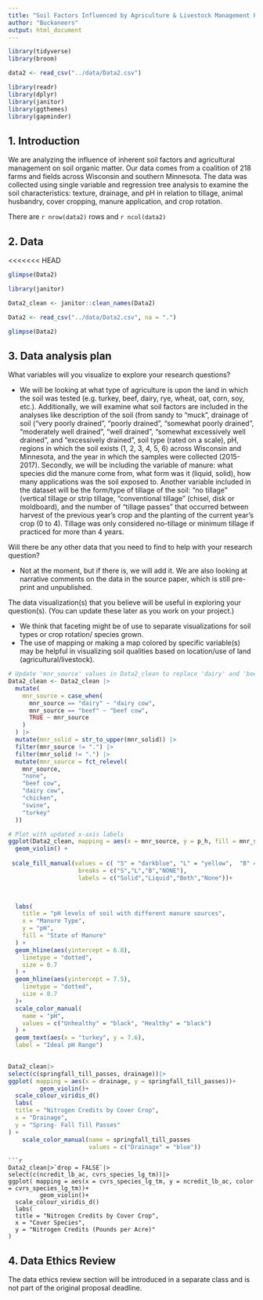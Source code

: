 ```yaml
---
title: "Soil Factors Influenced by Agriculture & Livestock Management Project Proposal"
author: "Buckaneers"
output: html_document
---
```


```r
library(tidyverse)
library(broom)

data2 <- read_csv("../data/Data2.csv")

library(readr)
library(dplyr)
library(janitor)
library(ggthemes)
library(gapminder)

```

## 1. Introduction

We are analyzing the influence of inherent soil factors and agricultural management on soil organic matter. Our data comes from a coalition of 218 farms and fields across Wisconsin and southern Minnesota. The data was collected using single variable and regression tree analysis to examine the soil characteristics: texture, drainage, and pH in relation to tillage, animal husbandry, cover cropping, manure application, and crop rotation. 


There are `r nrow(data2)` rows and `r ncol(data2)`

## 2. Data


<<<<<<< HEAD
```r
glimpse(Data2)

library(janitor)

Data2_clean <- janitor::clean_names(Data2)
```

```r
Data2 <- read_csv("../data/Data2.csv", na = ".")

```

```r
glimpse(Data2)
```

## 3. Data analysis plan

What variables will you visualize to explore your research questions?

- We will be looking at what type of agriculture is upon the land in which the soil was tested (e.g. turkey, beef, dairy, rye, wheat, oat, corn, soy, etc.). Additionally, we will examine what soil factors are included in the analyses like description of the soil (from sandy to “muck”, drainage of soil (“very poorly drained”, “poorly drained”, “somewhat poorly drained”, “moderately well drained”, “well drained”, “somewhat excessively well drained”, and “excessively drained”, soil type (rated on a scale), pH, regions in which the soil exists (1, 2, 3, 4, 5, 6) across Wisconsin and Minnesota, and the year in which the samples were collected (2015-2017). Secondly, we will be including the variable of manure: what species did the manure come from, what form was it (liquid, solid), how many applications was the soil exposed to. Another variable included in the dataset will be the form/type of tillage of the soil: “no tillage” (vertical tillage or strip tillage, “conventional tillage” (chisel, disk or moldboard), and the number of “tillage passes” that occurred between harvest of the previous year’s crop and the planting of the current year’s crop (0 to 4). Tillage was only considered no-tillage or minimum tillage if practiced for more than 4 years. 

Will there be any other data that you need to find to help with your research question?

- Not at the moment, but if there is, we will add it. We are also looking at narrative comments on the data in the source paper, which is still pre-print and unpublished. 

The data visualization(s) that you believe will be useful in exploring your question(s). (You can update these later as you work on your project.)

- We think that faceting might be of use to separate visualizations for soil types or crop rotation/ species grown. 
- The use of mapping or making a map colored by specific variable(s) may be helpful in visualizing soil qualities based on location/use of land (agricultural/livestock). 



```r

# Update 'mnr_source' values in Data2_clean to replace 'dairy' and 'beef' with 'dairy cow' and 'beef cow'
Data2_clean <- Data2_clean |>
  mutate(
    mnr_source = case_when(
      mnr_source == "dairy" ~ "dairy cow",
      mnr_source == "beef" ~ "beef cow",
      TRUE ~ mnr_source
    )
  ) |>
  mutate(mnr_solid = str_to_upper(mnr_solid)) |>
  filter(mnr_source != ".") |>
  filter(mnr_solid != ".") |>
  mutate(mnr_source = fct_relevel(
    mnr_source,
    "none",
    "beef cow",
    "dairy cow",
    "chicken",
    "swine",
    "turkey"
  ))

# Plot with updated x-axis labels
ggplot(Data2_clean, mapping = aes(x = mnr_source, y = p_h, fill = mnr_solid)) +
  geom_violin() +
  
 scale_fill_manual(values = c( "S" = "darkblue", "L" = "yellow",  "B" = "darkgreen", "NONE" = "brown"),
                    breaks = c("S","L","B","NONE"),
                    labels = c("Solid","Liquid","Both","None"))+
  


  labs(
    title = "pH levels of soil with different manure sources",
    x = "Manure Type",
    y = "pH",
    fill = "State of Manure"
  ) +
  geom_hline(aes(yintercept = 6.8),
    linetype = "dotted",
    size = 0.7
  ) +
  geom_hline(aes(yintercept = 7.5),
    linetype = "dotted",
    size = 0.7
  )+
  scale_color_manual(
    name = "pH",  
    values = c("Unhealthy" = "black", "Healthy" = "black")
  ) +
  geom_text(aes(x = "turkey", y = 7.6), 
  label = "Ideal pH Range")
  


```

```r
Data2_clean|>
select(c(springfall_till_passes, drainage))|> 
ggplot( mapping = aes(x = drainage, y = springfall_till_passes))+
         geom_violin()+
  scale_colour_viridis_d()
  labs(
  title = "Nitrogen Credits by Cover Crop",
  x = "Drainage",
  y = "Spring- Fall Till Passes"
) +
    scale_color_manual(name = springfall_till_passes 
                       values = c("Drainage" = "blue"))
```

```
```r
Data2_clean|>`drop = FALSE`|>
select(c(ncredit_lb_ac, cvrs_species_lg_tm))|> 
ggplot( mapping = aes(x = cvrs_species_lg_tm, y = ncredit_lb_ac, color = cvrs_species_lg_tm))+
         geom_violin()+
  scale_colour_viridis_d()
  labs(
  title = "Nitrogen Credits by Cover Crop",
  x = "Cover Species",
  y = "Nitrogen Credits (Pounds per Acre)"
)
```

## 4. Data Ethics Review

The data ethics review section will be introduced in a separate class and is not part of the original proposal deadline.

